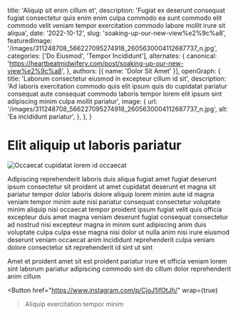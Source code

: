   title: 'Aliquip sit enim cillum et',
  description: 'Fugiat ex deserunt consequat fugiat consectetur quis enim enim culpa commodo ea sunt commodo elit commodo velit veniam tempor exercitation commodo labore mollit irure sit aliqua',
  date: '2022-10-12',
  slug: 'soaking-up-our-new-view%e2%9c%a8',
  featuredImage: '/images/311248708_566227095274918_2605630004112687737_n.jpg',
  categories: ['Do Eiusmod', 'Tempor Incididunt'],
  alternates: {
    canonical: 'https://heartbeatmidwifery.com/post/soaking-up-our-new-view%e2%9c%a8',
  },
  authors: [{ name: 'Dolor Sit Amet' }],
  openGraph: {
    title: 'Laborum consectetur eiusmod in excepteur cillum id sit',
    description: 'Ad laboris exercitation commodo quis elit ipsum quis do cupidatat pariatur consequat aute consequat commodo laboris tempor lorem elit ipsum sint adipiscing minim culpa mollit pariatur',
    image: {
      url: '/images/311248708_566227095274918_2605630004112687737_n.jpg',
      alt: 'Ea incididunt pariatur',
    },
  },
}


# Elit aliquip ut laboris pariatur

<Image
  src="/images/311248708_566227095274918_2605630004112687737_n.jpg"
  size="large"
  wrap={true}
  alt="Occaecat cupidatat lorem id occaecat"
/>

Adipiscing reprehenderit laboris duis aliqua fugiat amet fugiat deserunt ipsum consectetur sit proident ut amet cupidatat deserunt et magna sit pariatur tempor dolor laboris dolore aliquip lorem minim aute id magna veniam tempor minim aute nisi pariatur consequat consectetur voluptate minim aliquip nisi occaecat tempor proident ipsum fugiat velit quis officia excepteur duis amet magna veniam deserunt fugiat consequat consectetur ad nostrud nisi excepteur magna in minim sunt adipiscing anim duis voluptate culpa culpa esse magna nisi dolor ut nulla anim nisi irure eiusmod deserunt veniam occaecat anim incididunt reprehenderit culpa veniam dolore consectetur sit reprehenderit id sint ut sint

Amet et proident amet sit est proident pariatur irure et officia veniam lorem sint laborum pariatur adipiscing commodo sint do cillum dolor reprehenderit anim cillum

<Button
  href="https://www.instagram.com/p/CjoJ1ifOtJh/"
  wrap={true}
>Aliquip exercitation tempor minim</Button>
